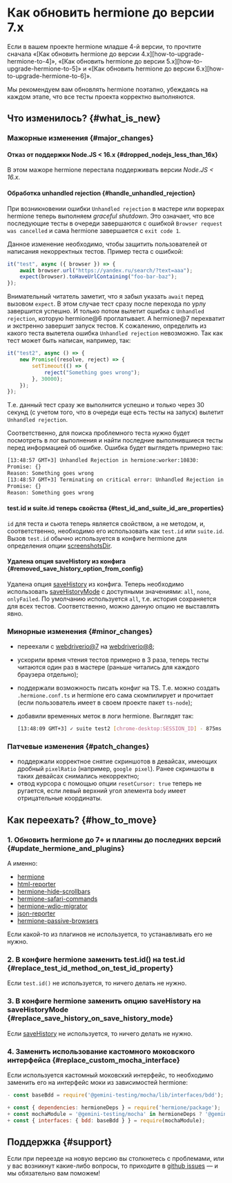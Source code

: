 
# Как обновить hermione до версии 7.x

<Admonition type="warning">
Если в вашем проекте hermione младше 4-й версии, то прочтите сначала «[Как обновить hermione до версии 4.x][how-to-upgrade-hermione-to-4]», «[Как обновить hermione до версии 5.x][how-to-upgrade-hermione-to-5]» и «[Как обновить hermione до версии 6.x][how-to-upgrade-hermione-to-6]».

Мы рекомендуем вам обновлять hermione поэтапно, убеждаясь на каждом этапе, что все тесты проекта корректно выполняются.

</Admonition>

## Что изменилось? {#what_is_new}

### Мажорные изменения {#major_changes}

#### Отказ от поддержки Node.JS < 16.x {#dropped_nodejs_less_than_16x}

В этом мажоре hermione перестала поддерживать версии _Node.JS < 16.x_.

#### Обработка unhandled rejection {#handle_unhandled_rejection}

При возникновении ошибки `Unhandled rejection` в мастере или воркерах hermione теперь выполняем _graceful shutdown_. Это означает, что все последующие тесты в очереди завершаются с ошибкой `Browser request was cancelled` и сама hermione завершается с `exit code 1`.

Данное изменение необходимо, чтобы защитить пользователей от написания некорректных тестов. Пример теста с ошибкой:

```typescript
it("test", async ({ browser }) => {
    await browser.url("https://yandex.ru/search/?text=aaa");
    expect(browser).toHaveUrlContaining("foo-bar-baz");
});
```

Внимательный читатель заметит, что я забыл указать `await` перед вызовом `expect`. В этом случае тест сразу после перехода по урлу завершится успешно. И только потом вылетит ошибка с `Unhandled rejection`, которую hermione@6 проглатывает. А hermione@7 перехватит и экстренно завершит запуск тестов. К сожалению, определить из какого теста вылетела ошибка `Unhandled rejection` невозможно. Так как тест может быть написан, например, так:

```typescript
it("test2", async () => {
    new Promise((resolve, reject) => {
        setTimeout(() => {
            reject("Something goes wrong");
        }, 30000);
    });
});
```

Т.е. данный тест сразу же выполнится успешно и только через 30 секунд (с учетом того, что в очереди еще есть тесты на запуск) вылетит `Unhandled rejection`.

Соответственно, для поиска проблемного теста нужно будет посмотреть в лог выполнения и найти последние выполнившиеся тесты перед информацией об ошибке. Ошибка будет выглядеть примерно так:

```bash
[13:48:57 GMT+3] Unhandled Rejection in hermione:worker:10830:
Promise: {}
Reason: Something goes wrong
[13:48:57 GMT+3] Terminating on critical error: Unhandled Rejection in hermione:worker:10830:
Promise: {}
Reason: Something goes wrong
```

#### test.id и suite.id теперь свойства {#test_id_and_suite_id_are_properties}

`id` для теста и сьюта теперь является свойством, а не методом, и, соответственно, необходимо его использовать как `test.id` или `suite.id`. Вызов `test.id` обычно используется в конфиге hermione для определения опции [screenshotsDir][screenshots-dir].

#### Удалена опция saveHistory из конфига {#removed_save_history_option_from_config}

Удалена опция [saveHistory][save_history] из конфига. Теперь необходимо использовать [saveHistoryMode][save_history_mode] с доступными значениями: `all`, `none`, `onlyFailed`. По умолчанию используется `all`, т.е. история сохраняется для всех тестов. Соответственно, можно данную опцию не выставлять явно.

### Минорные изменения {#minor_changes}

-   переехали с [webdriverio@7][webdriverio@7] на [webdriverio@8][webdriverio@8];
-   ускорили время чтения тестов примерно в 3 раза, теперь тесты читаются один раз в мастере (раньше читались для каждого браузера отдельно);
-   поддержали возможность писать конфиг на TS. Т.е. можно создать `.hermione.conf.ts` и hermione его сама скомпилирует и прочитает (если пользователь имеет в своем проекте пакет `ts-node`);
-   добавили временных меток в логи hermione. Выглядят так:

    ```bash
    [13:48:09 GMT+3] ✓ suite test2 [chrome-desktop:SESSION_ID] - 875ms
    ```

### Патчевые изменения {#patch_changes}

-   поддержали корректное снятие скриншотов в девайсах, имеющих дробный `pixelRatio` (например, `google pixel`). Ранее скриншоты в таких девайсах снимались некорректно;
-   отвод курсора с помощью опции `resetCursor: true` теперь не ругается, если левый верхний угол элемента `body` имеет отрицательные координаты.

## Как переехать? {#how_to_move}

### 1. Обновить hermione до 7+ и плагины до последних версий {#update_hermione_and_plugins}

А именно:

-   [hermione][hermione]
-   [html-reporter][html-reporter]
-   [hermione-hide-scrollbars][hermione-hide-scrollbars]
-   [hermione-safari-commands][hermione-safari-commands]
-   [hermione-wdio-migrator][hermione-wdio-migrator]
-   [json-reporter][json-reporter]
-   [hermione-passive-browsers][hermione-passive-browsers]

Если какой-то из плагинов не используется, то устанавливать его не нужно.

### 2. В конфиге hermione заменить test.id() на test.id {#replace_test_id_method_on_test_id_property}

Если `test.id()` не используется, то ничего делать не нужно.

### 3. В конфиге hermione заменить опцию saveHistory на saveHistoryMode {#replace_save_history_on_save_history_mode}

Если [saveHistory][save_history] не используется, то ничего делать не нужно.

### 4. Заменить использование кастомного моковского интерфейса {#replace_custom_mocha_interface}

Если используется кастомный моковский интерфейс, то необходимо заменить его на интерфейс моки из зависимостей hermione:

```javascript
- const baseBdd = require('@gemini-testing/mocha/lib/interfaces/bdd');

+ const { dependencies: hermioneDeps } = require('hermione/package');
+ const mochaModule = '@gemini-testing/mocha' in hermioneDeps ? '@gemini-testing/mocha' : 'mocha';
+ const { interfaces: { bdd: baseBdd } } = require(mochaModule);
```

## Поддержка {#support}

Если при переезде на новую версию вы столкнетесь с проблемами, или у вас возникнут какие-либо вопросы, то приходите в [github issues][gh-issues] — и мы обязательно вам поможем!

[how-to-upgrade-hermione-to-4]: ../../migrations/how-to-upgrade-hermione-to-4
[how-to-upgrade-hermione-to-5]: ../../migrations/how-to-upgrade-hermione-to-5
[how-to-upgrade-hermione-to-6]: ../../migrations/how-to-upgrade-hermione-to-6
[screenshots-dir]: ../../config/browsers#screenshots_dir
[save_history]: https://www.npmjs.com/package/hermione/v/6.1.4#savehistory
[save_history_mode]: ../../config/browsers#save_history_mode
[webdriverio@7]: https://webdriver.io/
[webdriverio@8]: https://webdriver.io/
[gh-issues]: https://github.com/gemini-testing/testplane/issues/
[hermione]: https://github.com/gemini-testing/hermione
[html-reporter]: https://github.com/gemini-testing/html-reporter
[hermione-hide-scrollbars]: https://github.com/gemini-testing/hermione-hide-scrollbars
[hermione-safari-commands]: https://github.com/gemini-testing/hermione-safari-commands
[hermione-wdio-migrator]: https://github.com/gemini-testing/hermione-wdio-migrator
[json-reporter]: https://github.com/gemini-testing/json-reporter
[hermione-passive-browsers]: https://github.com/gemini-testing/hermione-passive-browsers
